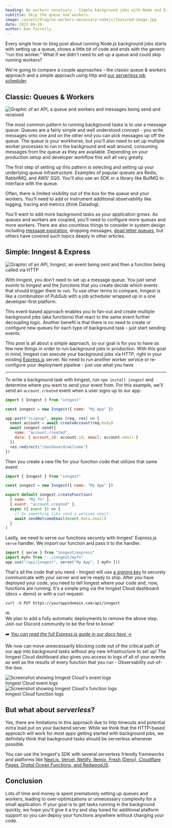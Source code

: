 ```yaml
---
heading: No workers necessary - Simple background jobs with Node and Express
subtitle: Skip the queue and workers.
image: /assets/blog/no-workers-necessary-nodejs/featured-image.jpg
date: 2022-09-28
author: Dan Farrelly
---
```


Every single how-to blog post about running Node.js background jobs starts with setting up a queue, shows a little bit of code and ends with the generic “run this worker.” What if we didn't need to set up a queue and could skip running workers?

We're going to compare a couple approaches - the classic queue & workers approach and a simple approach using http and [our serverless job scheduler](/blog/modern-serverless-job-scheduler).

## Classic: Queues & Workers

![Graphic of an API, a queue and workers and messages being send and received](/assets/blog/no-workers-necessary-nodejs/queue-and-workers.png)

The most common pattern to running background tasks is to use a message queue. Queues are a fairly simple and well understood concept - you write messages onto one and on the other end you can pick messages up off the queue. The queue is your workhorse, but you'll also need to set up multiple worker processes to run in the background and wait around, consuming messages from the queue as they are available. Depending on your production setup and developer workflow this will all vary greatly.

The first step of setting up this pattern is selecting and setting up your underlying queue infrastructure. Examples of popular queues are Redis, RabbitMQ, and AWS' SQS. You'll also use an SDK or a library like BullMQ to interface with the queue.

Often, there is limited visibility out of the box for the queue and your workers. You'll need to add or instrument additional observability like logging, tracing and metrics (think Datadog).

You'll want to add more background tasks as your application grows. As queues and workers are coupled, you'll need to configure more queues and more workers. There are also countless things to consider in system design including [message expiration](https://medium.com/event-driven-utopia/message-expiration-pattern-explained-fdaf2c10d2de), dropping messages, [dead letter queues](https://www.rabbitmq.com/dlx.html), but others have covered such topics deeply in other articles.

## Simple: Inngest & Express

![Graphic of an API, Inngest, an event being sent and then a function being called via HTTP](/assets/blog/no-workers-necessary-nodejs/inngest-http.png)


With Inngest, you don't need to set up a message queue. You just send *events* to Inngest and the *functions* that you create decide which events that should trigger them to run. To use other terms to compare, Inngest is like a combination of PubSub with a job scheduler wrapped up in a one developer-first platform.

This event-based approach enables you to fan-out and create multiple background jobs (aka functions) that react to the same event further decoupling logic. Another benefit is that there is no need to create or configure new queues for each type of background task - just start sending events.

This post is all about a *simple* approach, so our goal is for you to have as few new things in order to run background jobs in production. With this goal in mind, Inngest can execute your background jobs via HTTP, right in your existing [Express.js](https://expressjs.com/) server. No need to run another worker service or re-configure your deployment pipeline - just use what you have.

---

To write a background task with Inngest, run `npm install inngest` and determine where you want to send your event from. For this example, we'll send an `account.created` event when a user signs up to our app:

```js
import { Inngest } from "inngest"

const inngest = new Inngest({ name: "My App" })

app.post("/signup", async (req, res) => {
  const account = await createAccount(req.body)
  await inngest.send({
    name: "account.created",
    data: { account_id: account.id, email: account.email }
  })
  res.redirect("/dashboard/welcome")
})
```

Then you create a new file for your function code that utilizes that same event:

```js
import { Inngest } from "inngest"

const inngest = new Inngest({ name: "My App" })

export default inngest.createFunction(
  { name: "My fn" },
  { event: "account.created" },
  async ({ event }) => {
    // Do something like send a welcome email:
    await sendWelcomeEmail(event.data.email)
  }
)
```

Lastly, we need to serve our functions securely with Inngest' Express.js `serve` handler. We import our function and pass it to the handler.

```js
import { serve } from "inngest/express"
import myFn from "../inngest/myfn"
app.use("/api/inngest", serve("My App", [ myFn ]))
```

That's all the code that you need - Inngest will use [a signing key](https://app.inngest.com/secrets) to securely communicate with your server and we're ready to ship. After you have deployed your code, you need to tell Inngest where your code and, now, functions are running. It's a simple ping via the Inngest Cloud dashboard (docs + demo) or with a curl request:

```shell
curl -X PUT https://yourappsdomain.com/api/inngest
```

<aside className="flex flex-row gap-4 items-center">
  <div>🔜</div>
  <div>We plan to add a fully automatic deployments to remove the above step. Join our Discord community to be the first to know!</div>
</aside>

➡️ _[You can read the full Express.js guide in our docs here →](/docs/sdk/serve?ref=blog-no-workers-necessary#framework-express)_

We now can move unnecessarily blocking code out of the critical path of our app into background tasks without any new infrastructure to set up! The Inngest Cloud dashboard also gives you access to logs of all of your events as well as the results of every function that you run - Observability out-of-the-box.

<div className="blog-image-container:2">
  <fig>
    <img
      src="/assets/blog/no-workers-necessary-nodejs/screenshot-event-logs.png"
      alt="Screenshot showing Inngest Cloud's event logs"
      className="rounded-sm"
      style={{ marginBottom: "0.5rem"}}
    />
    <figcaption className="text-xs text-center italic">
      Inngest Cloud event logs
    </figcaption>
  </fig>
  <fig>
    <img
      src="/assets/blog/no-workers-necessary-nodejs/screenshot-function-logs.png"
      alt="Screenshot showing Inngest Cloud's function logs"
      className="rounded-sm"
      style={{ marginBottom: "0.5rem"}}
    />
    <figcaption className="text-xs text-center italic">
      Inngest Cloud function logs
    </figcaption>
  </fig>
</div>

## But what about *serverless*?

Yes, there are limitations to this approach due to http timeouts and potential extra load put on your backend server. While we think that the HTTP-based approach will work for most apps getting started with background jobs, we definitely think that background tasks should be serverless whenever possible.

You can use the Inngest's SDK with several serverless friendly frameworks and platforms like [Next.js, Vercel, Netlify, Remix, Fresh (Deno), Cloudflare Pages, Digital Ocean Functions, and RedwoodJS](/docs/sdk/serve?ref=blog-no-workers-necessary).

## Conclusion

Lots of time and money is spent prematurely setting up queues and workers, leading to over-optimizations or unnecessary complexity for a small application. If your goal is to get tasks running in the background quickly, we hope you'll give it a try and stay tuned for additional platform support so you can deploy your functions anywhere without changing your code.
